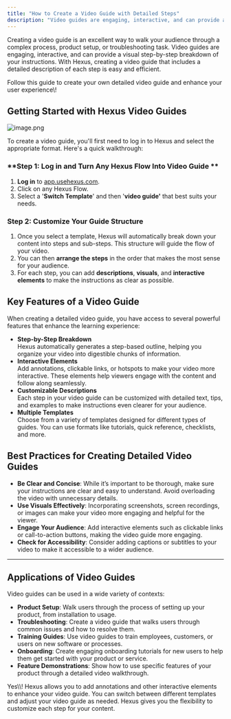 ```yaml
---
title: "How to Create a Video Guide with Detailed Steps"
description: "Video guides are engaging, interactive, and can provide a visual step-by-step breakdown of your instructions."
---
```


Creating a video guide is an excellent way to walk your audience through a complex process, product setup, or troubleshooting task. Video guides are engaging, interactive, and can provide a visual step-by-step breakdown of your instructions. With Hexus, creating a video guide that includes a detailed description of each step is easy and efficient.

Follow this guide to create your own detailed video guide and enhance your user experience\\!

## **Getting Started with Hexus Video Guides**

![image.png](/image.png)

To create a video guide, you'll first need to log in to Hexus and select the appropriate format. Here's a quick walkthrough:

### **Step 1: Log in and Turn Any Hexus Flow Into Video Guide **

1. **Log in** to [app.usehexus.com](http://app.usehexus.com).
2. Click on any Hexus Flow. 
3. Select a '**Switch Template**' and then '**video guide'** that best suits your needs. 

### **Step 2: Customize Your Guide Structure**

1. Once you select a template, Hexus will automatically break down your content into steps and sub-steps. This structure will guide the flow of your video.
2. You can then **arrange the steps** in the order that makes the most sense for your audience.
3. For each step, you can add **descriptions**, **visuals**, and **interactive elements** to make the instructions as clear as possible.

## **Key Features of a Video Guide**

When creating a detailed video guide, you have access to several powerful features that enhance the learning experience:

- **Step-by-Step Breakdown**\
  Hexus automatically generates a step-based outline, helping you organize your video into digestible chunks of information.
- **Interactive Elements**\
  Add annotations, clickable links, or hotspots to make your video more interactive. These elements help viewers engage with the content and follow along seamlessly.
- **Customizable Descriptions**\
  Each step in your video guide can be customized with detailed text, tips, and examples to make instructions even clearer for your audience.
- **Multiple Templates**\
  Choose from a variety of templates designed for different types of guides. You can use formats like tutorials, quick reference, checklists, and more.

## **Best Practices for Creating Detailed Video Guides**

- **Be Clear and Concise**: While it’s important to be thorough, make sure your instructions are clear and easy to understand. Avoid overloading the video with unnecessary details.
- **Use Visuals Effectively**: Incorporating screenshots, screen recordings, or images can make your video more engaging and helpful for the viewer.
- **Engage Your Audience**: Add interactive elements such as clickable links or call-to-action buttons, making the video guide more engaging.
- **Check for Accessibility**: Consider adding captions or subtitles to your video to make it accessible to a wider audience.

---

## **Applications of Video Guides**

Video guides can be used in a wide variety of contexts:

- **Product Setup**: Walk users through the process of setting up your product, from installation to usage.
- **Troubleshooting**: Create a video guide that walks users through common issues and how to resolve them.
- **Training Guides**: Use video guides to train employees, customers, or users on new software or processes.
- **Onboarding**: Create engaging onboarding tutorials for new users to help them get started with your product or service.
- **Feature Demonstrations**: Show how to use specific features of your product through a detailed video walkthrough.

<AccordionGroup>
  <Accordion title="Can I add interactive elements to my video guide?" icon="sparkles">
    Yes\\! Hexus allows you to add annotations and other interactive elements to enhance your video guide.
  </Accordion>
  <Accordion title="Can I use multiple templates for a single video guide?" icon="sparkles">
    You can switch between different templates and adjust your video guide as needed. Hexus gives you the flexibility to customize each step for your content.
  </Accordion>
</AccordionGroup>